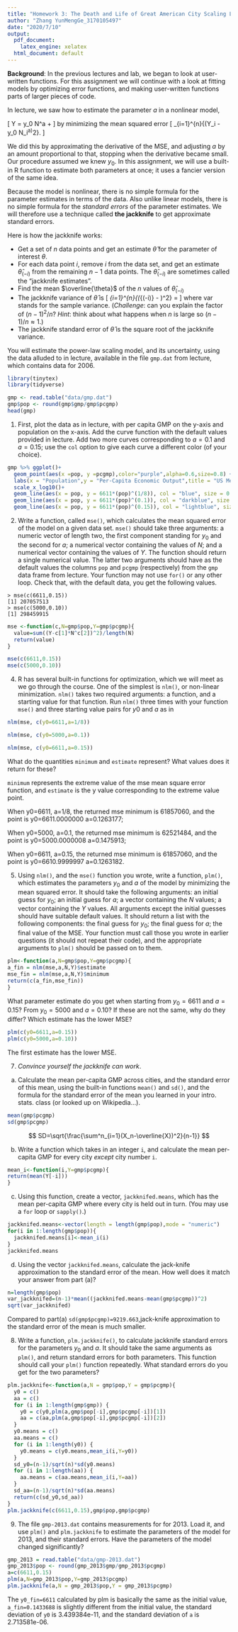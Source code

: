 ```yaml
---
title: "Homework 3: The Death and Life of Great American City Scaling Laws"
author: "Zhang YunMengGe_3170105497"
date: "2020/7/10"
output: 
  pdf_document:
    latex_engine: xelatex
  html_document: default
---
```



**Background**: In the previous lectures and lab, we began to look at user-written functions. For this assignment we will continue with a look at fitting models by optimizing error functions, and making user-written functions parts of larger pieces of code.

In lecture, we saw how to estimate the parameter $a$ in a nonlinear model,

\[
 Y = y_0 N^a + \mathrm{noise}
\]
by minimizing the mean squared error
\[
 \frac{1}{n}\sum_{i=1}^{n}{(Y_i - y_0 N_i^a)^2}.
\]

We did this by approximating the derivative of the MSE, and adjusting $a$ by an amount proportional to that, stopping when the derivative became small.  Our procedure assumed we knew $y_0$.  In this assignment, we will use a built-in R function to estimate both parameters at once; it uses a fancier version of the same idea.

Because the model is nonlinear, there is no simple formula for the parameter estimates in terms of the data.  Also unlike linear models, there is no simple formula for the _standard errors_ of the parameter estimates.  We will therefore use a technique called **the jackknife** to get approximate standard errors.

Here is how the jackknife works:

* Get a set of $n$ data points and get an estimate $\hat{\theta}$ for the  parameter of interest $\theta$.
* For each data point $i$, remove $i$ from the data set, and get an  estimate $\hat{\theta}_{(-i)}$ from the remaining $n-1$ data points.  The $\hat{\theta}_{(-i)}$ are sometimes called the "jackknife estimates".
* Find the mean $\overline{\theta}$ of the $n$ values of $\hat{\theta}_{(-i)}$
* The jackknife variance of $\hat{\theta}$ is
  \[
  \frac{n-1}{n}\sum_{i=1}^{n}{(\hat{\theta}_{(-i)} - \overline{\theta})^2} = \frac{(n-1)^2}{n}\mathrm{var}{[\hat{\theta}_{(-i)}]}
  \]
where $\mathrm{var}$ stands for the sample variance.  (_Challenge_: can you explain the factor of $(n-1)^2/n$?  _Hint_: think about what happens when $n$ is large so $(n-1)/n \approx 1$.)
* The jackknife standard error of $\hat{\theta}$ is the square root of the jackknife variance.
  
You will estimate the power-law scaling model, and its uncertainty, using the data alluded to in lecture, available in the file `gmp.dat` from lecture, which contains data for 2006.


```r
library(tinytex)
library(tidyverse)
```

```r
gmp <- read.table("data/gmp.dat")
gmp$pop <- round(gmp$gmp/gmp$pcgmp)
head(gmp)
```


1. First, plot the data as in lecture, with per capita GMP on the y-axis and population on the x-axis. Add the curve function with the default values provided in lecture. Add two more curves corresponding to $a=0.1$ and $a=0.15$; use the `col` option to give each curve a different color (of your choice).

```r
gmp %>% ggplot()+
  geom_point(aes(x =pop, y =pcgmp),color="purple",alpha=0.6,size=0.8) +
  labs(x = "Population",y = "Per-Capita Economic Output",title = "US Metropolitan Areas, 2006")+
  scale_x_log10()+
  geom_line(aes(x = pop, y = 6611*(pop)^(1/8)), col = "blue", size = 0.7)+
  geom_line(aes(x = pop, y = 6611*(pop)^(0.1)), col = "darkblue", size = 0.7)+
  geom_line(aes(x = pop, y = 6611*(pop)^(0.15)), col = "lightblue", size = 0.7)
```


2. Write a function, called `mse()`, which calculates the mean squared error of the model on a given data set. `mse()` should take three arguments: a numeric vector of length two, the first component standing for $y_0$ and the second for $a$; a numerical vector containing the values of $N$; and a numerical vector containing the values of $Y$.  The function should return a single numerical value. The latter two arguments should have as the default values the columns `pop` and `pcgmp` (respectively) from the `gmp` data frame from lecture.  Your function may not use `for()` or any other loop. Check that, with the default data, you get the following values.
```
> mse(c(6611,0.15))
[1] 207057513
> mse(c(5000,0.10))
[1] 298459915
```

```r
mse <-function(c,N=gmp$pop,Y=gmp$pcgmp){
  value=sum((Y-c[1]*N^c[2])^2)/length(N)
  return(value)
}
```
```r
mse(c(6611,0.15))
mse(c(5000,0.10))
```


4. R has several built-in functions for optimization, which we will meet as we go through the course.  One of the simplest is `nlm()`, or non-linear minimization. `nlm()` takes two required arguments: a function, and a starting value for that function. Run `nlm()` three times with your function `mse()` and three starting value pairs for $y0$ and $a$ as in
```r
nlm(mse, c(y0=6611,a=1/8))
```
```r
nlm(mse, c(y0=5000,a=0.1))
```

```r
nlm(mse, c(y0=6611,a=0.15))
```

What do the quantities `minimum` and `estimate` represent? What values does it return for these?

`minimum` represents the extreme value of the mse mean square error function, and `estimate` is the y value corresponding to the extreme value point.

When y0=6611, a=1/8, the returned mse minimum is 61857060, and the point is y0=6611.0000000 a=0.1263177;

When y0=5000, a=0.1, the returned mse minimum is 62521484, and the point is y0=5000.0000008 a=0.1475913;

When y0=6611, a=0.15, the returned mse minimum is 61857060, and the point is y0=6610.9999997 a=0.1263182.

5. Using `nlm()`, and the `mse()` function you wrote, write a function, `plm()`, which estimates the parameters $y_0$ and $a$ of the model by minimizing the mean squared error.  It should take the following arguments: an initial guess for $y_0$; an initial guess for $a$; a vector containing the $N$ values; a vector containing the $Y$ values.  All arguments except the initial guesses should have suitable default values.  It should return a list with the following components: the final guess for $y_0$; the final guess for $a$; the final value of the MSE.  Your function must call those you wrote in earlier questions (it should not repeat their code), and the appropriate arguments to `plm()` should be passed on to them. 

```r
plm<-function(a,N=gmp$pop,Y=gmp$pcgmp){
a_fin = nlm(mse,a,N,Y)$estimate
mse_fin = nlm(mse,a,N,Y)$minimum
return(c(a_fin,mse_fin))
}
```

What parameter estimate do you get when starting from $y_0 = 6611$ and $a = 0.15$?  From $y_0 = 5000$ and $a = 0.10$?  If these are not the same, why do they differ?  Which estimate has the lower MSE?  

```r
plm(c(y0=6611,a=0.15))
plm(c(y0=5000,a=0.10))
```

The first estimate has the lower MSE.

7. _Convince yourself the jackknife can work_.

a. Calculate the mean per-capita GMP across cities, and the standard error of this mean, using the built-in functions `mean()` and `sd()`, and the formula for the standard error of the mean you learned in your intro. stats. class (or looked up on Wikipedia...).
```r
mean(gmp$pcgmp)
sd(gmp$pcgmp)
```
$$
SD=\sqrt{\frac{\sum^n_{i=1}(X_n-\overline{X})^2}{n-1}}
$$

b. Write a function which takes in an integer `i`, and calculate the mean per-capita GMP for every city _except_ city number `i`.
```r
mean_i<-function(i,Y=gmp$pcgmp){
return(mean(Y[-i]))
}
```
c. Using this function, create a vector, `jackknifed.means`, which has the mean per-capita GMP where every city is held out in turn.  (You may use a `for` loop or `sapply()`.)
```r
jackknifed.means<-vector(length = length(gmp$pop),mode = "numeric")
for(i in 1:length(gmp$pop)){
  jackknifed.means[i]<-mean_i(i)
}
jackknifed.means
```

d. Using the vector `jackknifed.means`, calculate the jack-knife approximation to the standard error of the mean.  How well does it match your answer from part (a)?
```r
n=length(gmp$pop)
var_jackknifed=(n-1)*mean((jackknifed.means-mean(gmp$pcgmp))^2)
sqrt(var_jackknifed)
```
Compared to part(a) `sd(gmp$pcgmp)=9219.663`,jack-knife approximation to the standard error of the mean is much smaller.

8. Write a function, `plm.jackknife()`, to calculate jackknife standard errors for the parameters $y_0$ and $a$.  It should take the same arguments as `plm()`, and return standard errors for both parameters.  This function should call your `plm()` function repeatedly.  What standard errors do you get for the two parameters?

```r
plm.jackknife<-function(a,N = gmp$pop,Y = gmp$pcgmp){
  y0 = c()
  aa = c()
  for (i in 1:length(gmp$gmp)) {
    y0 = c(y0,plm(a,gmp$pop[-i],gmp$pcgmp[-i])[1])
    aa = c(aa,plm(a,gmp$pop[-i],gmp$pcgmp[-i])[2])
  }
  y0.means = c()
  aa.means = c()
  for (i in 1:length(y0)) {
    y0.means = c(y0.means,mean_i(i,Y=y0))
  }
  sd_y0=(n-1)/sqrt(n)*sd(y0.means)
  for (i in 1:length(aa)) {
    aa.means = c(aa.means,mean_i(i,Y=aa))
  }
  sd_aa=(n-1)/sqrt(n)*sd(aa.means)
  return(c(sd_y0,sd_aa))
}
plm.jackknife(c(6611,0.15),gmp$pop,gmp$pcgmp)
```

9. The file `gmp-2013.dat` contains measurements for for 2013.  Load it, and use `plm()` and `plm.jackknife` to estimate the parameters of the model for 2013, and their standard errors.  Have the parameters of the model changed significantly?

```r
gmp_2013 = read.table("data/gmp-2013.dat")
gmp_2013$pop <- round(gmp_2013$gmp/gmp_2013$pcgmp)
a=c(6611,0.15)
plm(a,N=gmp_2013$pop,Y=gmp_2013$pcgmp)
plm.jackknife(a,N = gmp_2013$pop,Y = gmp_2013$pcgmp)
```

The `y0_fin=6611` calculated by plm is basically the same as the initial value, `a_fin=0.1433688` is slightly different from the initial value, the standard deviation of `y0` is 3.439384e-11, and the standard deviation of `a` is 2.713581e-06.

